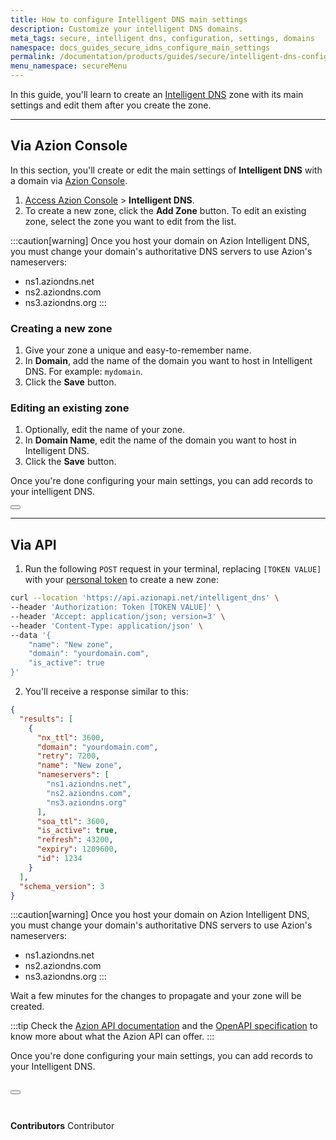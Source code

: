 ```yaml
---
title: How to configure Intelligent DNS main settings
description: Customize your intelligent DNS domains.
meta_tags: secure, intelligent dns, configuration, settings, domains
namespace: docs_guides_secure_idns_configure_main_settings
permalink: /documentation/products/guides/secure/intelligent-dns-configure-main-settings/
menu_namespace: secureMenu
---
```



In this guide, you'll learn to create an [Intelligent DNS](/en/documentation/products/secure/intelligent-dns/) zone with its main settings and edit them after you create the zone.

---

## Via Azion Console

In this section, you'll create or edit the main settings of **Intelligent DNS** with a domain via [Azion Console](https://console.azion.com).

1. [Access Azion Console](/en/documentation/products/guides/how-to-access-rtm/) > **Intelligent DNS**.
2. To create a new zone, click the **Add Zone** button. To edit an existing zone, select the zone you want to edit from the list.

:::caution[warning]
Once you host your domain on Azion Intelligent DNS, you must change your domain's authoritative DNS servers to use Azion's nameservers:

- ns1.aziondns.net
- ns2.aziondns.com
- ns3.aziondns.org
:::

### Creating a new zone

1. Give your zone a unique and easy-to-remember name.
2. In **Domain**, add the name of the domain you want to host in Intelligent DNS. For example: `mydomain`.
3. Click the **Save** button.

### Editing an existing zone

1. Optionally, edit the name of your zone.
2. In **Domain Name**, edit the name of the domain you want to host in Intelligent DNS.
3. Click the **Save** button.

Once you're done configuring your main settings, you can add records to your intelligent DNS.

<Button href="/en/documentation/products/guides/secure/add-records//" text="go to add records guide" variant="secondary"></Button>

---

## Via API

1. Run the following `POST` request in your terminal, replacing `[TOKEN VALUE]` with your [personal token](/en/documentation/products/guides/personal-tokens/) to create a new zone:

```bash
curl --location 'https://api.azionapi.net/intelligent_dns' \
--header 'Authorization: Token [TOKEN VALUE]' \
--header 'Accept: application/json; version=3' \
--header 'Content-Type: application/json' \
--data '{
    "name": "New zone",
    "domain": "yourdomain.com",
    "is_active": true
}'
```

2. You'll receive a response similar to this:

```json
{
  "results": [
    {
      "nx_ttl": 3600,
      "domain": "yourdomain.com",
      "retry": 7200,
      "name": "New zone",
      "nameservers": [
        "ns1.aziondns.net",
        "ns2.aziondns.com",
        "ns3.aziondns.org"
      ],
      "soa_ttl": 3600,
      "is_active": true,
      "refresh": 43200,
      "expiry": 1209600,
      "id": 1234
    }
  ],
  "schema_version": 3
}
```

:::caution[warning]
Once you host your domain on Azion Intelligent DNS, you must change your domain's authoritative DNS servers to use Azion's nameservers:

- ns1.aziondns.net
- ns2.aziondns.com
- ns3.aziondns.org
:::

Wait a few minutes for the changes to propagate and your zone will be created.

:::tip
Check the [Azion API documentation](https://api.azion.com/) and the [OpenAPI specification](https://github.com/aziontech/azionapi-openapi/) to know more about what the Azion API can offer.
:::

Once you're done configuring your main settings, you can add records to your Intelligent DNS.

<Button href="/en/documentation/products/guides/secure/add-records/" text="go to add records guide" variant="secondary"></Button>
<br /><br />
---

**Contributors** <ContributorList>Contributor</ContributorList>
